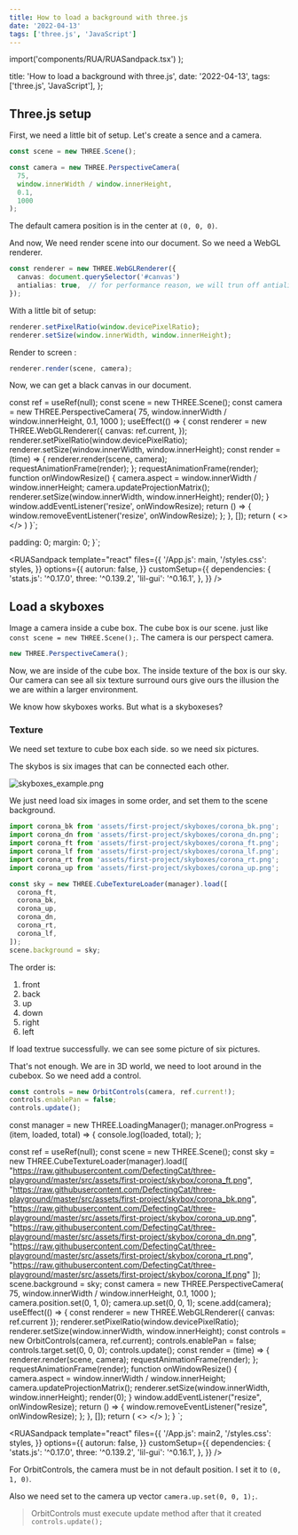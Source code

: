 ```yaml
---
title: How to load a background with three.js
date: '2022-04-13'
tags: ['three.js', 'JavaScript']
---
```



  import('components/RUA/RUASandpack.tsx')
);

  title: 'How to load a background with three.js',
  date: '2022-04-13',
  tags: ['three.js', 'JavaScript'],
};


## Three.js setup

First, we need a little bit of setup. Let's create a sence and a camera.

```ts
const scene = new THREE.Scene();

const camera = new THREE.PerspectiveCamera(
  75,
  window.innerWidth / window.innerHeight,
  0.1,
  1000
);
```

The default camera position is in the center at `(0, 0, 0)`.

And now, We need render scene into our document. So we need a WebGL renderer.

```ts
const renderer = new THREE.WebGLRenderer({
  canvas: document.querySelector('#canvas')
  antialias: true,  // for performance reason, we will trun off antialias
});
```

With a little bit of setup:

```ts
renderer.setPixelRatio(window.devicePixelRatio);
renderer.setSize(window.innerWidth, window.innerHeight);
```

Render to screen :

```ts
renderer.render(scene, camera);
```

Now, we can get a black canvas in our document.


  const ref = useRef(null);
  const scene = new THREE.Scene();
  const camera = new THREE.PerspectiveCamera(
    75,
    window.innerWidth / window.innerHeight,
    0.1,
    1000
  );
  useEffect(() => {
    const renderer = new THREE.WebGLRenderer({
      canvas: ref.current,
    });
    renderer.setPixelRatio(window.devicePixelRatio);
    renderer.setSize(window.innerWidth, window.innerHeight);
    const render = (time) => {
      renderer.render(scene, camera);
      requestAnimationFrame(render);
    };
    requestAnimationFrame(render);
    function onWindowResize() {
      camera.aspect = window.innerWidth / window.innerHeight;
      camera.updateProjectionMatrix();
      renderer.setSize(window.innerWidth, window.innerHeight);
      render(0);
    }
    window.addEventListener('resize', onWindowResize);
    return () => {
      window.removeEventListener('resize', onWindowResize);
    };
  }, []);
  return (
    <>
      <canvas ref={ref}></canvas>
    </>
  )
}`;

  padding: 0;
  margin: 0;
}`;

<RUASandpack
  template="react"
  files={{
    '/App.js': main,
    '/styles.css': styles,
  }}
  options={{
    autorun: false,
  }}
  customSetup={{
    dependencies: {
      'stats.js': '^0.17.0',
      three: '^0.139.2',
      'lil-gui': '^0.16.1',
    },
  }}
/>

## Load a skyboxes

Image a camera inside a cube box. The cube box is our scene. just like `const scene = new THREE.Scene();`. The camera is our perspect camera.

```ts
new THREE.PerspectiveCamera();
```

Now, we are inside of the cube box. The inside texture of the box is our sky. Our camera can see all six texture surround ours give ours the illusion the we are within a larger environment.

We know how skyboxes works. But what is a skyboxeses?

### Texture

We need set texture to cube box each side. so we need six pictures.

The skybos is six images that can be connected each other.

![skyboxes_example.png](/images/p/how-to-load-a-background-with-threejs/Skybox_example.png)

We just need load six images in some order, and set them to the scene background.

```ts
import corona_bk from 'assets/first-project/skyboxes/corona_bk.png';
import corona_dn from 'assets/first-project/skyboxes/corona_dn.png';
import corona_ft from 'assets/first-project/skyboxes/corona_ft.png';
import corona_lf from 'assets/first-project/skyboxes/corona_lf.png';
import corona_rt from 'assets/first-project/skyboxes/corona_rt.png';
import corona_up from 'assets/first-project/skyboxes/corona_up.png';

const sky = new THREE.CubeTextureLoader(manager).load([
  corona_ft,
  corona_bk,
  corona_up,
  corona_dn,
  corona_rt,
  corona_lf,
]);
scene.background = sky;
```

The order is:

1. front
2. back
3. up
4. down
5. right
6. left

If load textrue successfully. we can see some picture of six pictures.

That's not enough. We are in 3D world, we need to loot around in the cubebox. So we need add a control.

```ts
const controls = new OrbitControls(camera, ref.current!);
controls.enablePan = false;
controls.update();
```

const manager = new THREE.LoadingManager();
manager.onProgress = (item, loaded, total) => {
  console.log(loaded, total);
};

  const ref = useRef(null);
  const scene = new THREE.Scene();
  const sky = new THREE.CubeTextureLoader(manager).load([
    "https://raw.githubusercontent.com/DefectingCat/three-playground/master/src/assets/first-project/skybox/corona_ft.png",
    "https://raw.githubusercontent.com/DefectingCat/three-playground/master/src/assets/first-project/skybox/corona_bk.png",
    "https://raw.githubusercontent.com/DefectingCat/three-playground/master/src/assets/first-project/skybox/corona_up.png",
    "https://raw.githubusercontent.com/DefectingCat/three-playground/master/src/assets/first-project/skybox/corona_dn.png",
    "https://raw.githubusercontent.com/DefectingCat/three-playground/master/src/assets/first-project/skybox/corona_rt.png",
    "https://raw.githubusercontent.com/DefectingCat/three-playground/master/src/assets/first-project/skybox/corona_lf.png"
  ]);
  scene.background = sky;
  const camera = new THREE.PerspectiveCamera(
    75,
    window.innerWidth / window.innerHeight,
    0.1,
    1000
  );
  camera.position.set(0, 1, 0);
  camera.up.set(0, 0, 1);
  scene.add(camera);
  useEffect(() => {
    const renderer = new THREE.WebGLRenderer({
      canvas: ref.current
    });
    renderer.setPixelRatio(window.devicePixelRatio);
    renderer.setSize(window.innerWidth, window.innerHeight);
    const controls = new OrbitControls(camera, ref.current);
    controls.enablePan = false;
    controls.target.set(0, 0, 0);
    controls.update();
    const render = (time) => {
      renderer.render(scene, camera);
      requestAnimationFrame(render);
    };
    requestAnimationFrame(render);
    function onWindowResize() {
      camera.aspect = window.innerWidth / window.innerHeight;
      camera.updateProjectionMatrix();
      renderer.setSize(window.innerWidth, window.innerHeight);
      render(0);
    }
    window.addEventListener("resize", onWindowResize);
    return () => {
      window.removeEventListener("resize", onWindowResize);
    };
  }, []);
  return (
    <>
      <canvas ref={ref}></canvas>
    </>
  );
}
`;

<RUASandpack
  template="react"
  files={{
    '/App.js': main2,
    '/styles.css': styles,
  }}
  options={{
    autorun: false,
  }}
  customSetup={{
    dependencies: {
      'stats.js': '^0.17.0',
      three: '^0.139.2',
      'lil-gui': '^0.16.1',
    },
  }}
/>

For OrbitControls, the camera must be in not default position. I set it to `(0, 1, 0)`.

Also we need set to the camera up vector `camera.up.set(0, 0, 1);`.

> OrbitControls must execute update method after that it created `controls.update();`
